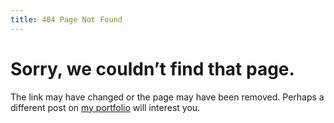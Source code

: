 ```yaml
---
title: 404 Page Not Found
---
```


# Sorry, we couldn't find that page.

The link may have changed or the page may have been removed.
Perhaps a different post on [my portfolio](portfolio.html) will interest you.
